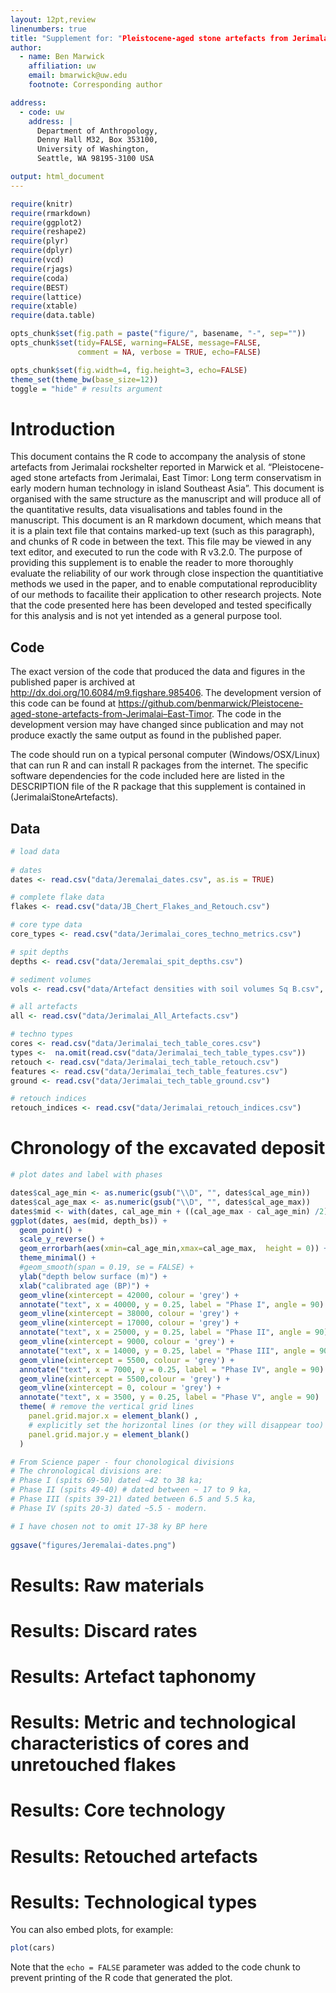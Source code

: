 ```yaml
---
layout: 12pt,review
linenumbers: true
title: "Supplement for: "Pleistocene-aged stone artefacts from Jerimalai, East Timor: Long term conservatism in early modern human technology in island Southeast Asia""
author: 
  - name: Ben Marwick
    affiliation: uw
    email: bmarwick@uw.edu
    footnote: Corresponding author

address: 
  - code: uw
    address: | 
      Department of Anthropology, 
      Denny Hall M32, Box 353100,  
      University of Washington,
      Seattle, WA 98195-3100 USA 

output: html_document
---
```


```r
require(knitr)
require(rmarkdown)
require(ggplot2)
require(reshape2)
require(plyr)
require(dplyr)
require(vcd)
require(rjags)
require(coda)
require(BEST)
require(lattice)
require(xtable)
require(data.table)

opts_chunk$set(fig.path = paste("figure/", basename, "-", sep=""))
opts_chunk$set(tidy=FALSE, warning=FALSE, message=FALSE, 
               comment = NA, verbose = TRUE, echo=FALSE)

opts_chunk$set(fig.width=4, fig.height=3, echo=FALSE)
theme_set(theme_bw(base_size=12))
toggle = "hide" # results argument

```

# Introduction

This document contains the R code to accompany the analysis of stone artefacts from Jerimalai rockshelter reported in Marwick et al. "Pleistocene-aged stone artefacts from Jerimalai, East Timor: Long term conservatism in early modern human technology in island Southeast Asia". This document is organised with the same structure as the manuscript and will produce all of the quantitative results, data visualisations and tables found in the manuscript. This document is an R markdown document, which means that it is a plain text file that contains marked-up text (such as this paragraph), and chunks of R code in between the text. This file may be viewed in any text editor, and executed to run the code with R v3.2.0. The purpose of providing this supplement is to enable the reader to more thoroughly evaluate the reliability of our work through close inspection the quantitiative methods we used in the paper, and to enable computational reproduciblity of our methods to facailite their application to other research projects. Note that the code presented here has been developed and tested specifically for this analysis and is not yet intended as a general purpose tool. 

## Code

The exact version of the code that produced the data and figures in the published paper is archived at [http://dx.doi.org/10.6084/m9.figshare.985406](http://dx.doi.org/10.6084/m9.figshare.985406). The development version of this code can be found at [https://github.com/benmarwick/Pleistocene-aged-stone-artefacts-from-Jerimalai--East-Timor](https://github.com/benmarwick/Pleistocene-aged-stone-artefacts-from-Jerimalai--East-Timor). The code in the development version may have changed since publication and may not produce exactly the same output as found in the published paper. 
 
The code should run on a typical personal computer (Windows/OSX/Linux) that can run R and can install R packages from the internet. The specific software dependencies for the code included here are listed in the DESCRIPTION file of the R package that this supplement is contained in (JerimalaiStoneArtefacts).  

## Data


```r

# load data
 
# dates
dates <- read.csv("data/Jeremalai_dates.csv", as.is = TRUE)

# complete flake data
flakes <- read.csv("data/JB_Chert_Flakes_and_Retouch.csv")

# core type data
core_types <- read.csv("data/Jerimalai_cores_techno_metrics.csv")

# spit depths
depths <- read.csv("data/Jeremalai_spit_depths.csv")

# sediment volumes
vols <- read.csv("data/Artefact densities with soil volumes Sq B.csv", skip = 1)

# all artefacts
all <- read.csv("data/Jerimalai_All_Artefacts.csv")

# techno types
cores <- read.csv("data/Jerimalai_tech_table_cores.csv")
types <-  na.omit(read.csv("data/Jerimalai_tech_table_types.csv"))
retouch <- read.csv("data/Jerimalai_tech_table_retouch.csv")
features <- read.csv("data/Jerimalai_tech_table_features.csv")
ground <- read.csv("data/Jerimalai_tech_table_ground.csv")

# retouch indices
retouch_indices <- read.csv("data/Jerimalai_retouch_indices.csv")
```


# Chronology of the excavated deposit



```r

# plot dates and label with phases

dates$cal_age_min <- as.numeric(gsub("\\D", "", dates$cal_age_min))
dates$cal_age_max <- as.numeric(gsub("\\D", "", dates$cal_age_max))
dates$mid <- with(dates, cal_age_min + ((cal_age_max - cal_age_min) /2) )
ggplot(dates, aes(mid, depth_bs)) +
  geom_point() +
  scale_y_reverse() + 
  geom_errorbarh(aes(xmin=cal_age_min,xmax=cal_age_max,  height = 0)) +
  theme_minimal() +
  #geom_smooth(span = 0.19, se = FALSE) +
  ylab("depth below surface (m)") +
  xlab("calibrated age (BP)") +
  geom_vline(xintercept = 42000, colour = 'grey') +
  annotate("text", x = 40000, y = 0.25, label = "Phase I", angle = 90) + 
  geom_vline(xintercept = 38000, colour = 'grey') +
  geom_vline(xintercept = 17000, colour = 'grey') +
  annotate("text", x = 25000, y = 0.25, label = "Phase II", angle = 90) + 
  geom_vline(xintercept = 9000, colour = 'grey') +
  annotate("text", x = 14000, y = 0.25, label = "Phase III", angle = 90) + 
  geom_vline(xintercept = 5500, colour = 'grey') +
  annotate("text", x = 7000, y = 0.25, label = "Phase IV", angle = 90) +
  geom_vline(xintercept = 5500,colour = 'grey') +
  geom_vline(xintercept = 0, colour = 'grey') +
  annotate("text", x = 3500, y = 0.25, label = "Phase V", angle = 90)
  theme( # remove the vertical grid lines
    panel.grid.major.x = element_blank() ,
    # explicitly set the horizontal lines (or they will disappear too)
    panel.grid.major.y = element_blank()  
  )

# From Science paper - four chonological divisions
# The chronological divisions are: 
# Phase I (spits 69-50) dated ~42 to 38 ka; 
# Phase II (spits 49-40) # dated between ~ 17 to 9 ka, 
# Phase III (spits 39-21) dated between 6.5 and 5.5 ka, 
# Phase IV (spits 20-3) dated ~5.5 - modern.

# I have chosen not to omit 17-38 ky BP here 
 
ggsave("figures/Jeremalai-dates.png")
```

# Results: Raw materials

# Results: Discard rates

# Results: Artefact taphonomy 

# Results: Metric and technological characteristics of cores and unretouched flakes 

# Results: Core technology

# Results: Retouched artefacts 

# Results: Technological types

You can also embed plots, for example:

```r
plot(cars)
```

Note that the `echo = FALSE` parameter was added to the code chunk to prevent printing of the R code that generated the plot.
